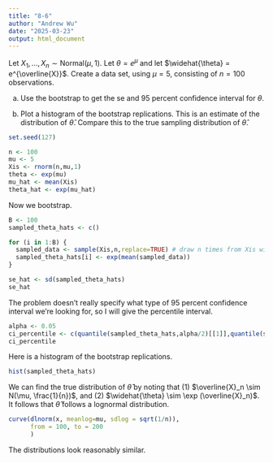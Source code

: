 ```yaml
---
title: "8-6"
author: "Andrew Wu"
date: "2025-03-23"
output: html_document
---
```


Let $X_1, \ldots , X_n \sim \text{Normal}(\mu, 1)$. Let $\theta = e^\mu$ and let $\widehat{\theta} = e^{\overline{X}}$. Create a data set, using $\mu = 5$, consisting of $n = 100$ observations.

(a) Use the bootstrap to get the se and $95$ percent confidence interval for $\theta$.

(b) Plot a histogram of the bootstrap replications. This is an estimate of the distribution of $\widehat{\theta}$. Compare this to the true sampling distribution of $\widehat{\theta}.$

```r
set.seed(127)

n <- 100
mu <- 5
Xis <- rnorm(n,mu,1)
theta <- exp(mu)
mu_hat <- mean(Xis)
theta_hat <- exp(mu_hat)
```

Now we bootstrap.

```r
B <- 100
sampled_theta_hats <- c()

for (i in 1:B) {
  sampled_data <- sample(Xis,n,replace=TRUE) # draw n times from Xis with replacement
  sampled_theta_hats[i] <- exp(mean(sampled_data))
}

se_hat <- sd(sampled_theta_hats)
se_hat
```

The problem doesn't really specify what type of $95$ percent confidence interval we're looking for, so I will give the percentile interval.

```r
alpha <- 0.05
ci_percentile <- c(quantile(sampled_theta_hats,alpha/2)[[1]],quantile(sampled_theta_hats,1-alpha/2)[[1]])
ci_percentile
```

Here is a histogram of the bootstrap replications.

```r
hist(sampled_theta_hats)
```

We can find the true distribution of $\widehat{\theta}$ by noting that (1) $\overline{X}_n \sim N(\mu, \frac{1}{n})$, and (2) $\widehat{\theta} \sim \exp (\overline{X}_n)$. It follows that $\widehat{\theta}$ follows a lognormal distribution.

```r
curve(dlnorm(x, meanlog=mu, sdlog = sqrt(1/n)),
      from = 100, to = 200
      )
```

The distributions look reasonably similar.
